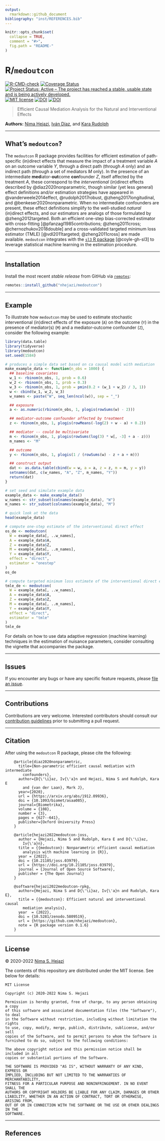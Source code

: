 ```yaml
---
output:
  rmarkdown::github_document
bibliography: "inst/REFERENCES.bib"
---
```


<!-- README.md is generated from README.Rmd. Please edit that file -->

```r
knitr::opts_chunk$set(
  collapse = TRUE,
  comment = "#>",
  fig.path = "README-"
)
```

# R/`medoutcon`

<!-- badges: start -->
[![R-CMD-check](https://github.com/nhejazi/medoutcon/workflows/R-CMD-check/badge.svg)](https://github.com/nhejazi/medoutcon/actions)
[![Coverage Status](https://img.shields.io/codecov/c/github/nhejazi/medoutcon/master.svg)](https://codecov.io/github/nhejazi/medoutcon?branch=master)
[![Project Status: Active – The project has reached a stable, usable state and is being actively developed.](https://www.repostatus.org/badges/latest/active.svg)](https://www.repostatus.org/#active)
[![MIT license](http://img.shields.io/badge/license-MIT-brightgreen.svg)](http://opensource.org/licenses/MIT)
[![DOI](https://zenodo.org/badge/DOI/10.5281/zenodo.5809519.svg)](https://doi.org/10.5281/zenodo.5809519)
[![DOI](https://joss.theoj.org/papers/10.21105/joss.03979/status.svg)](https://doi.org/10.21105/joss.03979)
<!-- badges: end -->

> Efficient Causal Mediation Analysis for the Natural and Interventional Effects

__Authors:__ [Nima Hejazi](https://nimahejazi.org), [Iván
Díaz](https://idiaz.xyz), and [Kara
Rudolph](https://kararudolph.github.io/)

---

## What's `medoutcon`?

The `medoutcon` R package provides facilities for efficient estimation of
path-specific (in)direct effects that measure the impact of a treatment variable
$A$ on an outcome variable $Y$, through a direct path (through $A$ only) and an
indirect path (through a set of mediators $M$ only). In the presence of an
intermediate <b>med</b>iator-<b>out</b>come <b>con</b>founder $Z$, itself
affected by the treatment $A$, these correspond to the _interventional_
(in)direct effects described by @diaz2020nonparametric, though similar (yet less
general) effect definitions and/or estimation strategies have appeared in
@vanderweele2014effect, @rudolph2017robust, @zheng2017longitudinal, and
@benkeser2020nonparametric. When no intermediate confounders are present, these
effect definitions simplify to the well-studied _natural_ (in)direct effects,
and our estimators are analogs of those formulated by @zheng2012targeted.  Both
an efficient one-step bias-corrected estimator with cross-fitting
[@pfanzagl1985contributions; @zheng2011cross; @chernozhukov2018double] and a
cross-validated targeted minimum loss estimator (TMLE) [@vdl2011targeted;
@zheng2011cross] are made available. `medoutcon` integrates with the [`sl3` R
package](https://github.com/tlverse/sl3) [@coyle-gh-sl3] to leverage statistical
machine learning in the estimation procedure.

---

## Installation

Install the most recent _stable release_ from GitHub via
[`remotes`](https://CRAN.R-project.org/package=remotes):

```r
remotes::install_github("nhejazi/medoutcon")
```

---

## Example

To illustrate how `medoutcon` may be used to estimate stochastic interventional
(in)direct effects of the exposure (`A`) on the outcome (`Y`) in the presence of
mediator(s) (`M`) and a mediator-outcome confounder (`Z`), consider the
following example:

```r
library(data.table)
library(tidyverse)
library(medoutcon)
set.seed(1584)

# produces a simple data set based on ca causal model with mediation
make_example_data <- function(n_obs = 1000) {
  ## baseline covariates
  w_1 <- rbinom(n_obs, 1, prob = 0.6)
  w_2 <- rbinom(n_obs, 1, prob = 0.3)
  w_3 <- rbinom(n_obs, 1, prob = pmin(0.2 + (w_1 + w_2) / 3, 1))
  w <- cbind(w_1, w_2, w_3)
  w_names <- paste("W", seq_len(ncol(w)), sep = "_")

  ## exposure
  a <- as.numeric(rbinom(n_obs, 1, plogis(rowSums(w) - 2)))

  ## mediator-outcome confounder affected by treatment
  z <- rbinom(n_obs, 1, plogis(rowMeans(-log(2) + w - a) + 0.2))

  ## mediator -- could be multivariate
  m <- rbinom(n_obs, 1, plogis(rowSums(log(3) * w[, -3] + a - z)))
  m_names <- "M"

  ## outcome
  y <- rbinom(n_obs, 1, plogis(1 / (rowSums(w) - z + a + m)))

  ## construct output
  dat <- as.data.table(cbind(w = w, a = a, z = z, m = m, y = y))
  setnames(dat, c(w_names, "A", "Z", m_names, "Y"))
  return(dat)
}

# set seed and simulate example data
example_data <- make_example_data()
w_names <- str_subset(colnames(example_data), "W")
m_names <- str_subset(colnames(example_data), "M")

# quick look at the data
head(example_data)

# compute one-step estimate of the interventional direct effect
os_de <- medoutcon(
  W = example_data[, ..w_names],
  A = example_data$A,
  Z = example_data$Z,
  M = example_data[, ..m_names],
  Y = example_data$Y,
  effect = "direct",
  estimator = "onestep"
)
os_de

# compute targeted minimum loss estimate of the interventional direct effect
tmle_de <- medoutcon(
  W = example_data[, ..w_names],
  A = example_data$A,
  Z = example_data$Z,
  M = example_data[, ..m_names],
  Y = example_data$Y,
  effect = "direct",
  estimator = "tmle"
)
tmle_de
```

For details on how to use data adaptive regression (machine learning) techniques
in the estimation of nuisance parameters, consider consulting the vignette that
accompanies the package.

---

## Issues

If you encounter any bugs or have any specific feature requests, please [file an
issue](https://github.com/nhejazi/medoutcon/issues).

---

## Contributions

Contributions are very welcome. Interested contributors should consult our
[contribution
guidelines](https://github.com/nhejazi/medoutcon/blob/master/CONTRIBUTING.md)
prior to submitting a pull request.

---

## Citation

After using the `medoutcon` R package, please cite the following:

        @article{diaz2020nonparametric,
          title={Non-parametric efficient causal mediation with intermediate
            confounders},
          author={D{\'\i}az, Iv{\'a}n and Hejazi, Nima S and Rudolph, Kara E
            and {van der Laan}, Mark J},
          year={2020},
          url = {https://arxiv.org/abs/1912.09936},
          doi = {10.1093/biomet/asaa085},
          journal={Biometrika},
          volume = {108},
          number = {3},
          pages = {627--641},
          publisher={Oxford University Press}
        }

        @article{hejazi2022medoutcon-joss,
          author = {Hejazi, Nima S and Rudolph, Kara E and D{\'\i}az,
            Iv{\'a}n},
          title = {{medoutcon}: Nonparametric efficient causal mediation
            analysis with machine learning in {R}},
          year = {2022},
          doi = {10.21105/joss.03979},
          url = {https://doi.org/10.21105/joss.03979},
          journal = {Journal of Open Source Software},
          publisher = {The Open Journal}
        }

        @software{hejazi2022medoutcon-rpkg,
          author={Hejazi, Nima S and D{\'\i}az, Iv{\'a}n and Rudolph, Kara E},
          title = {{medoutcon}: Efficient natural and interventional causal
            mediation analysis},
          year  = {2022},
          doi = {10.5281/zenodo.5809519},
          url = {https://github.com/nhejazi/medoutcon},
          note = {R package version 0.1.6}
        }

---

## License

&copy; 2020-2022 [Nima S. Hejazi](https://nimahejazi.org)

The contents of this repository are distributed under the MIT license. See below
for details:
```
MIT License

Copyright (c) 2020-2022 Nima S. Hejazi

Permission is hereby granted, free of charge, to any person obtaining a copy
of this software and associated documentation files (the "Software"), to deal
in the Software without restriction, including without limitation the rights
to use, copy, modify, merge, publish, distribute, sublicense, and/or sell
copies of the Software, and to permit persons to whom the Software is
furnished to do so, subject to the following conditions:

The above copyright notice and this permission notice shall be included in all
copies or substantial portions of the Software.

THE SOFTWARE IS PROVIDED "AS IS", WITHOUT WARRANTY OF ANY KIND, EXPRESS OR
IMPLIED, INCLUDING BUT NOT LIMITED TO THE WARRANTIES OF MERCHANTABILITY,
FITNESS FOR A PARTICULAR PURPOSE AND NONINFRINGEMENT. IN NO EVENT SHALL THE
AUTHORS OR COPYRIGHT HOLDERS BE LIABLE FOR ANY CLAIM, DAMAGES OR OTHER
LIABILITY, WHETHER IN AN ACTION OF CONTRACT, TORT OR OTHERWISE, ARISING FROM,
OUT OF OR IN CONNECTION WITH THE SOFTWARE OR THE USE OR OTHER DEALINGS IN THE
SOFTWARE.
```

---

## References

